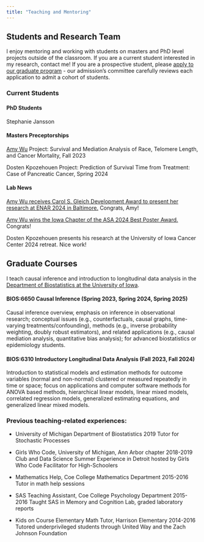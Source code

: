```yaml
---
title: "Teaching and Mentoring"
---
```



## Students and Research Team

I enjoy mentoring and working with students on masters and PhD level projects outside of the classroom. If you are a current student interested in my research, contact me! If you are a prospective student, please [apply to our graduate program](https://www.public-health.uiowa.edu/biostatistics-faq/) - our admission's committee carefully reviews each application to admit a cohort of students.

### Current Students

#### PhD Students

Stephanie Jansson

#### Masters Preceptorships

[Amy Wu](https://linktr.ee/amypwu) Project: Survival and Mediation Analysis of Race, Telomere Length, and Cancer Mortality, Fall 2023

Dosten Kpozehouen Project: Prediction of Survival Time from Treatment: Case of Pancreatic Cancer, Spring 2024

#### Lab News

[Amy Wu receives Carol S. Gleich Development Award to present her research at ENAR 2024 in Baltimore.](https://www.public-health.uiowa.edu/news-items/recipients-of-dr-carol-s-gleich-development-award-announced-5/) Congrats, Amy!

[Amy Wu wins the Iowa Chapter of the ASA 2024 Best Poster Award.](https://x.com/asa_iowa/status/1780578523196875194) Congrats!

Dosten Kpozehouen presents his research at the University of Iowa Cancer Center 2024 retreat. Nice work!

## Graduate Courses

I teach causal inference and introduction to longitudinal data analysis in the [Department of Biostatistics at the University of Iowa](https://catalog.registrar.uiowa.edu/courses/bios/). 

#### BIOS:6650 Causal Inference (Spring 2023, Spring 2024, Spring 2025)

Causal inference overview, emphasis on inference in observational research; conceptual issues (e.g., counterfactuals, causal graphs, time-varying treatments/confounding), methods (e.g., inverse probability weighting, doubly robust estimators), and related applications (e.g., causal mediation analysis, quantitative bias analysis); for advanced biostatistics or epidemiology students.

#### BIOS:6310 Introductory Longitudinal Data Analysis (Fall 2023, Fall 2024) 

Introduction to statistical models and estimation methods for outcome variables (normal and non-normal) clustered or measured repeatedly in time or space; focus on applications and computer software methods for ANOVA based methods, hierarchical linear models, linear mixed models, correlated regression models, generalized estimating equations, and generalized linear mixed models.

### Previous teaching-related experiences:

- University of Michigan Department of Biostatistics 2019
Tutor for Stochastic Processes

- Girls Who Code, University of Michigan, Ann Arbor chapter 2018-2019
Club and Data Science Summer Experience in Detroit hosted by Girls Who Code Facilitator for High-Schoolers

- Mathematics Help, Coe College Mathematics Department 2015-2016
Tutor in math help sessions

- SAS Teaching Assistant, Coe College Psychology Department 2015-2016
Taught SAS in Memory and Cognition Lab, graded laboratory reports

- Kids on Course Elementary Math Tutor, Harrison Elementary 2014-2016
Tutored underprivileged students through United Way and the Zach Johnson Foundation

